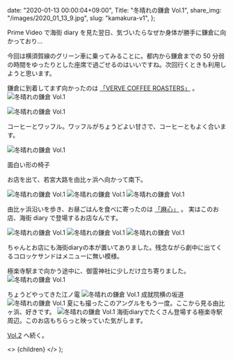 
  date: "2020-01-13 00:00:04+09:00",
  Title: "冬晴れの鎌倉 Vol.1",
  share_img: "/images/2020_01_13_9.jpg",
  slug: "kamakura-v1",
};

Prime Video で海街 diary を見た翌日、気づいたらなぜか身体が勝手に鎌倉に向かっており...<br />

今回は横須賀線のグリーン車に乗ってみることに。都内から鎌倉までの 50 分弱の時間をゆったりとした座席で過ごせるのはいいですね。次回行くときも利用しようと思います。

鎌倉に到着してまず向かったのは <a href="https://vervecoffee.jp/pages/kamakura">「VERVE COFFEE ROASTERS」</a> 。
![冬晴れの鎌倉 Vol.1](/images/2020_01_13_1.jpg)

![冬晴れの鎌倉 Vol.1](/images/2020_01_13_2.jpg)

<span className="caption">
  コーヒーとワッフル。ワッフルがちょうどよい甘さで、コーヒーともよく合います。
</span>

![冬晴れの鎌倉 Vol.1](/images/2020_01_13_3.jpg)

<span className="caption">面白い形の椅子</span>

お店を出て、若宮大路を由比ヶ浜へ向かって南下。

![冬晴れの鎌倉 Vol.1](/images/2020_01_13_4.jpg)
![冬晴れの鎌倉 Vol.1](/images/2020_01_13_5.jpg)
![冬晴れの鎌倉 Vol.1](/images/2020_01_13_6.jpg)

由比ヶ浜沿いを歩き、お昼ごはんを食べに寄ったのは <a href="https://sites.google.com/site/magokorokamakura/">「麻心」</a> 。
実はこのお店、海街 diary で登場するお店なんです。

![冬晴れの鎌倉 Vol.1](/images/2020_01_13_8.jpg)
![冬晴れの鎌倉 Vol.1](/images/2020_01_13_7.jpg)
![冬晴れの鎌倉 Vol.1](/images/2020_01_13_9.jpg)

<span className="caption">
  ちゃんとお店にも海街diaryの本が置いてありました。残念ながら劇中に出てくるコロッケサンドはメニューに無い模様。
</span>

極楽寺駅まで向かう途中に、御霊神社に少しだけ立ち寄りました。
![冬晴れの鎌倉 Vol.1](/images/2020_01_13_11.jpg)

<span className="caption">ちょうどやってきた江ノ電</span>
![冬晴れの鎌倉 Vol.1](/images/2020_01_13_12.jpg)
<span className="caption">成就院横の坂道</span>
![冬晴れの鎌倉 Vol.1](/images/2020_01_13_13.jpg)
<span className="caption">
  夏にも撮ったこのアングルをもう一度。ここから見る由比ヶ浜、好きです。
</span>
![冬晴れの鎌倉 Vol.1](/images/2020_01_13_14.jpg)
<span className="caption">
  海街diaryでたくさん登場する極楽寺駅周辺。このお店もちらっと映っていた気がします。
</span>

<a href="https://photos.dream-exp.net/2020/01/kamakura-v2/">Vol.2</a> へ続く。

  <>
    <Head>
      <title>{meta.Title} | 異郷好実</title>
    </Head>
    <PostLayout meta={meta}>{children}</PostLayout>
  </>
);
